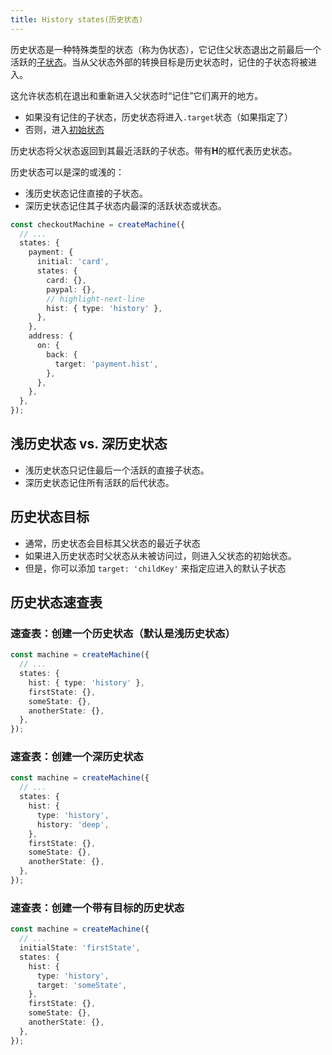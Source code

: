 ```yaml
---
title: History states(历史状态)
---
```


历史状态是一种特殊类型的状态（称为伪状态），它记住父状态退出之前最后一个活跃的[子状态](parent-states.mdx)。当从父状态外部的转换目标是历史状态时，记住的子状态将被进入。

这允许状态机在退出和重新进入父状态时“记住”它们离开的地方。

- 如果没有记住的子状态，历史状态将进入`.target`状态（如果指定了）
- 否则，进入[初始状态](initial-states.mdx)

历史状态将父状态返回到其最近活跃的子状态。带有**H**的框代表历史状态。

历史状态可以是深的或浅的：

- 浅历史状态记住直接的子状态。
- 深历史状态记住其子状态内最深的活跃状态或状态。

```ts
const checkoutMachine = createMachine({
  // ...
  states: {
    payment: {
      initial: 'card',
      states: {
        card: {},
        paypal: {},
        // highlight-next-line
        hist: { type: 'history' },
      },
    },
    address: {
      on: {
        back: {
          target: 'payment.hist',
        },
      },
    },
  },
});
```

## 浅历史状态 vs. 深历史状态

- 浅历史状态只记住最后一个活跃的直接子状态。
- 深历史状态记住所有活跃的后代状态。

## 历史状态目标

- 通常，历史状态会目标其父状态的最近子状态
- 如果进入历史状态时父状态从未被访问过，则进入父状态的初始状态。
- 但是，你可以添加 `target: 'childKey'` 来指定应进入的默认子状态

## 历史状态速查表

### 速查表：创建一个历史状态（默认是浅历史状态）

```ts
const machine = createMachine({
  // ...
  states: {
    hist: { type: 'history' },
    firstState: {},
    someState: {},
    anotherState: {},
  },
});
```

### 速查表：创建一个深历史状态

```ts
const machine = createMachine({
  // ...
  states: {
    hist: {
      type: 'history',
      history: 'deep',
    },
    firstState: {},
    someState: {},
    anotherState: {},
  },
});
```

### 速查表：创建一个带有目标的历史状态

```ts
const machine = createMachine({
  // ...
  initialState: 'firstState',
  states: {
    hist: {
      type: 'history',
      target: 'someState',
    },
    firstState: {},
    someState: {},
    anotherState: {},
  },
});
```
